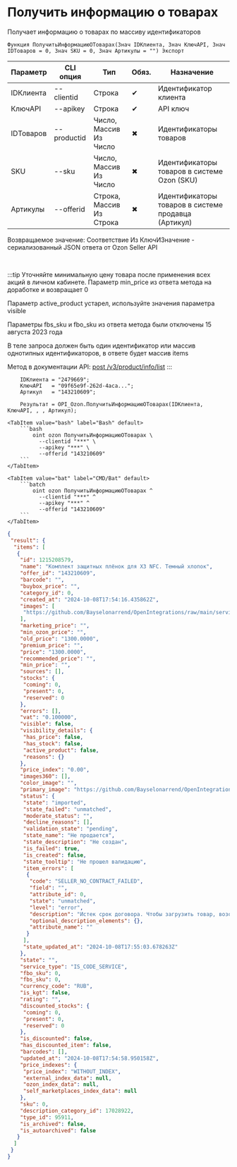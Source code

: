 ﻿---
sidebar_position: 3
---


# Получить информацию о товарах
 Получает информацию о товарах по массиву идентификаторов



`Функция ПолучитьИнформациюОТоварах(Знач IDКлиента, Знач КлючAPI, Знач IDТоваров = 0, Знач SKU = 0, Знач Артикулы = "") Экспорт`

  | Параметр | CLI опция | Тип | Обяз. | Назначение |
  |-|-|-|-|-|
  | IDКлиента | --clientid | Строка | &#x2714; | Идентификатор клиента |
  | КлючAPI | --apikey | Строка | &#x2714; | API ключ |
  | IDТоваров | --productid | Число, Массив Из Число | &#x2716; | Идентификаторы товаров |
  | SKU | --sku | Число, Массив Из Число | &#x2716; | Идентификаторы товаров в системе Ozon (SKU) |
  | Артикулы | --offerid | Строка, Массив Из Строка | &#x2716; | Идентификаторы товаров в системе продавца (Артикул) |

  
  Возвращаемое значение:   Соответствие Из КлючИЗначение - сериализованный JSON ответа от Ozon Seller API

<br/>

:::tip
Уточняйте минимальную цену товара после применения всех акций в личном кабинете. Параметр min_price из ответа метода на доработке и возвращает 0

Параметр active_product устарел, используйте значения параметра visible

Параметры fbs_sku и fbo_sku из ответа метода были отключены 15 августа 2023 года

В теле запроса должен быть один идентификатор или массив однотипных идентификаторов, в ответе будет массив items

Метод в документации API: [post /v3/product/info/list](https://docs.ozon.ru/api/seller/#operation/ProductAPI_GetProductInfoList)
:::
<br/>



```bsl title="Пример использования для 1С:Предприятие/OneScript"
    IDКлиента = "2479669";
    КлючAPI   = "09f65e9f-262d-4aca...";
    Артикул   = "143210609";

    Результат = OPI_Ozon.ПолучитьИнформациюОТоварах(IDКлиента, КлючAPI, , , Артикул);
```
    

 <Tabs>
  
    <TabItem value="bash" label="Bash" default>
        ```bash
            oint ozon ПолучитьИнформациюОТоварах \
              --clientid "***" \
              --apikey "***" \
              --offerid "143210609"
        ```
    </TabItem>
  
    <TabItem value="bat" label="CMD/Bat" default>
        ```batch
            oint ozon ПолучитьИнформациюОТоварах ^
              --clientid "***" ^
              --apikey "***" ^
              --offerid "143210609"
        ```
    </TabItem>
</Tabs>


```json title="Результат"
{
 "result": {
  "items": [
   {
    "id": 1215208579,
    "name": "Комплект защитных плёнок для X3 NFC. Темный хлопок",
    "offer_id": "143210609",
    "barcode": "",
    "buybox_price": "",
    "category_id": 0,
    "created_at": "2024-10-08T17:54:16.435862Z",
    "images": [
     "https://github.com/Bayselonarrend/OpenIntegrations/raw/main/service/test_data/picture2.jpg"
    ],
    "marketing_price": "",
    "min_ozon_price": "",
    "old_price": "1300.0000",
    "premium_price": "",
    "price": "1300.0000",
    "recommended_price": "",
    "min_price": "",
    "sources": [],
    "stocks": {
     "coming": 0,
     "present": 0,
     "reserved": 0
    },
    "errors": [],
    "vat": "0.100000",
    "visible": false,
    "visibility_details": {
     "has_price": false,
     "has_stock": false,
     "active_product": false,
     "reasons": {}
    },
    "price_index": "0.00",
    "images360": [],
    "color_image": "",
    "primary_image": "https://github.com/Bayselonarrend/OpenIntegrations/raw/main/service/test_data/picture.jpg",
    "status": {
     "state": "imported",
     "state_failed": "unmatched",
     "moderate_status": "",
     "decline_reasons": [],
     "validation_state": "pending",
     "state_name": "Не продается",
     "state_description": "Не создан",
     "is_failed": true,
     "is_created": false,
     "state_tooltip": "Не прошел валидацию",
     "item_errors": [
      {
       "code": "SELLER_NO_CONTRACT_FAILED",
       "field": "",
       "attribute_id": 0,
       "state": "unmatched",
       "level": "error",
       "description": "Истек срок договора. Чтобы загрузить товар, возобновите договор в личном кабинете.",
       "optional_description_elements": {},
       "attribute_name": ""
      }
     ],
     "state_updated_at": "2024-10-08T17:55:03.678263Z"
    },
    "state": "",
    "service_type": "IS_CODE_SERVICE",
    "fbo_sku": 0,
    "fbs_sku": 0,
    "currency_code": "RUB",
    "is_kgt": false,
    "rating": "",
    "discounted_stocks": {
     "coming": 0,
     "present": 0,
     "reserved": 0
    },
    "is_discounted": false,
    "has_discounted_item": false,
    "barcodes": [],
    "updated_at": "2024-10-08T17:54:58.950158Z",
    "price_indexes": {
     "price_index": "WITHOUT_INDEX",
     "external_index_data": null,
     "ozon_index_data": null,
     "self_marketplaces_index_data": null
    },
    "sku": 0,
    "description_category_id": 17028922,
    "type_id": 95911,
    "is_archived": false,
    "is_autoarchived": false
   }
  ]
 }
}
```
